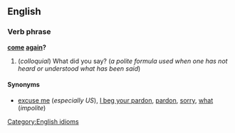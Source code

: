 ==English==
===Verb phrase===
'''[[come]] [[again]]?''' {{idiom}}
#(''colloquial'') What did you say? (''a polite formula used when one has not heard or understood what has been said'')

====Synonyms====
*[[excuse me]] (''especially US''), [[I beg your pardon]], [[pardon]], [[sorry]], [[what]] (''impolite'')

[[Category:English idioms]]